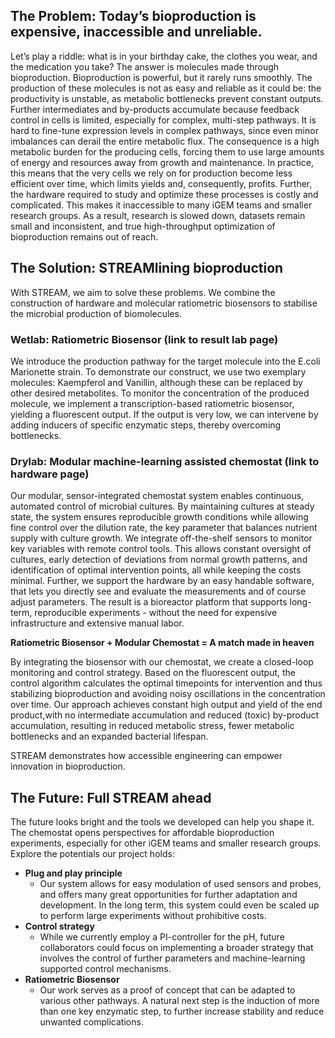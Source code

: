 

## The Problem: Today’s bioproduction is expensive, inaccessible and unreliable.


<div
  style={{
    display: 'grid',
    gridTemplateColumns: 'repeat(3, 1fr)',
    gap: '1.2 rem',           // space between items
    padding: '3 rem 1.5rem', // internal spacing
    marginBottom: '0 rem',   // space below the grid
    background: 'transparent', // fully transparent
  }}
>
  <BioproductionOscillations />
  <MetabolicBurden />
  <ExpensiveHardware />
</div>
Let’s play a riddle: what is in your birthday cake, the clothes you wear, and the medication you take? The answer is molecules made through bioproduction. Bioproduction is powerful, but it rarely runs smoothly. The production of these molecules is not as easy and reliable as it could be: the productivity is unstable, as metabolic bottlenecks prevent constant outputs. Further intermediates and by-products accumulate because feedback control in cells is limited, especially for complex, multi-step pathways. It is hard to fine-tune expression levels in complex pathways, since even minor imbalances can derail the entire metabolic flux. The consequence is a high metabolic burden for the producing cells, forcing them to use large amounts of energy and resources away from growth and maintenance. In practice, this means that the very cells we rely on for production become less efficient over time, which limits yields and, consequently, profits. Further, the hardware required to study and optimize these processes is costly and complicated. This makes it inaccessible to many iGEM teams and smaller research groups. As a result, research is slowed down, datasets remain small and inconsistent, and true high-throughput optimization of bioproduction remains out of reach.

## The Solution: STREAMlining bioproduction
With STREAM, we aim to solve these problems. We combine the construction of hardware and molecular ratiometric biosensors to stabilise the microbial production of biomolecules.

### Wetlab: Ratiometric Biosensor (link to result lab page)
We introduce the production pathway for the target molecule into the E.coli Marionette strain. To demonstrate our construct, we use two exemplary molecules: Kaempferol and Vanillin, although these can be replaced by other desired metabolites. To monitor the concentration of the produced molecule, we implement a transcription-based ratiometric biosensor, yielding a fluorescent output. If the output is very low, we can intervene by adding inducers of specific enzymatic steps, thereby overcoming bottlenecks. 

### Drylab: Modular machine-learning assisted chemostat (link to hardware page)
Our modular, sensor-integrated chemostat system enables continuous, automated control of microbial cultures. By maintaining cultures at steady state, the system ensures reproducible growth conditions while allowing fine control over the dilution rate, the key parameter that balances nutrient supply with culture growth. We integrate off-the-shelf sensors to monitor key variables with remote control tools. This allows constant oversight of cultures, early detection of deviations from normal growth patterns, and identification of optimal intervention points, all while keeping the costs minimal. Further, we support the hardware by an easy handable software, that lets you directly see and evaluate the measurements and of course adjust parameters.
The result is a bioreactor platform that supports long-term, reproducible experiments - without the need for expensive infrastructure and extensive manual labor. 

**Ratiometric Biosensor + Modular Chemostat = A match made in heaven** 

By integrating the biosensor with our chemostat, we create a closed-loop monitoring and control strategy. Based on the fluorescent output, the control algorithm calculates the optimal timepoints for intervention and thus stabilizing bioproduction and avoiding noisy oscillations in the concentration over time. Our approach achieves constant high output and yield of the end product,with no intermediate accumulation and reduced (toxic) by-product accumulation, resulting in reduced metabolic stress, fewer metabolic bottlenecks and an expanded bacterial lifespan.

STREAM demonstrates how accessible engineering can empower innovation in bioproduction.

## The Future: Full STREAM ahead

The future looks bright and the tools we developed can help you shape it. The chemostat opens perspectives for affordable bioproduction experiments, especially for other iGEM teams and smaller research groups. Explore the potentials our project holds:

* **Plug and play principle**
    * Our system allows for easy modulation of used sensors and probes, and offers many great opportunities for further adaptation and development. In the long term, this system could even be scaled up to perform large experiments without prohibitive costs.
* **Control strategy** 
    * While we currently employ a PI-controller for the pH, future collaborators could focus on implementing a broader strategy that involves the control of further parameters and machine-learning supported control mechanisms. 
* **Ratiometric Biosensor** 
    * Our work serves as a proof of concept that can be adapted to various other pathways. A natural next step is the induction of more than one key enzymatic step, to further increase stability and reduce unwanted complications.
